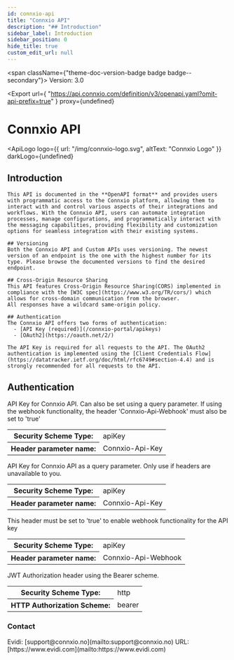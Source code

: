 ```yaml
---
id: connxio-api
title: "Connxio API"
description: "## Introduction"
sidebar_label: Introduction
sidebar_position: 0
hide_title: true
custom_edit_url: null
---
```



<span className={"theme-doc-version-badge badge badge--secondary"}>
  Version: 3.0
</span>

<Export
  url={
    "https://api.connxio.com/definition/v3/openapi.yaml?omit-api-prefix=true"
  }
  proxy={undefined}
></Export>

<h1 className={"openapi__heading"}>Connxio API</h1>

<ApiLogo
  logo={{ url: "/img/connxio-logo.svg", altText: "Connxio Logo" }}
  darkLogo={undefined}
></ApiLogo>

## Introduction

    This API is documented in the **OpenAPI format** and provides users with programmatic access to the Connxio platform, allowing them to interact with and control various aspects of their integrations and workflows. With the Connxio API, users can automate integration processes, manage configurations, and programmatically interact with the messaging capabilities, providing flexibility and customization options for seamless integration with their existing systems.

    ## Versioning
    Both the Connxio API and Custom APIs uses versioning. The newest version of an endpoint is the one with the highest number for its type. Please browse the documented versions to find the desired endpoint.

    ## Cross-Origin Resource Sharing
    This API features Cross-Origin Resource Sharing(CORS) implemented in compliance with the [W3C spec](https://www.w3.org/TR/cors/) which allows for cross-domain communication from the browser.
    All responses have a wildcard same-origin policy.

    ## Authentication
    The Connxio API offers two forms of authentication:
      - [API Key (required)](/connxio-portal/apikeys)
      - [OAuth2](https://oauth.net/2/)

    The API Key is required for all requests to the API. The OAuth2 authentication is implemented using the [Client Credentials Flow](https://datatracker.ietf.org/doc/html/rfc6749#section-4.4) and is strongly recommended for all requests to the API.

<div style={{ marginBottom: "2rem" }}>
  <h2 id={"authentication"} style={{ marginBottom: "1rem" }}>
    Authentication
  </h2>
  <SchemaTabs className={"openapi-tabs__security-schemes"}>
    <TabItem label={"API Key: Connxio-Api-Key"} value={"Connxio-Api-Key"}>
      API Key for Connxio API. Can also be set using a query parameter. If using
      the webhook functionality, the header 'Connxio-Api-Webhook' must also be
      set to 'true'
      <div>
        <table>
          <tbody>
            <tr>
              <th>Security Scheme Type:</th>
              <td>apiKey</td>
            </tr>
            <tr>
              <th>Header parameter name:</th>
              <td>Connxio-Api-Key</td>
            </tr>
          </tbody>
        </table>
      </div>
    </TabItem>
    <TabItem label={"API Key: Connxio-Api-key"} value={"Connxio-Api-key"}>
      API Key for Connxio API as a query parameter. Only use if headers are
      unavailable to you.
      <div>
        <table>
          <tbody>
            <tr>
              <th>Security Scheme Type:</th>
              <td>apiKey</td>
            </tr>
            <tr>
              <th>Header parameter name:</th>
              <td>Connxio-Api-Key</td>
            </tr>
          </tbody>
        </table>
      </div>
    </TabItem>
    <TabItem
      label={"API Key: Connxio-Api-Webhook"}
      value={"Connxio-Api-Webhook"}
    >
      This header must be set to 'true' to enable webhook functionality for the
      API key
      <div>
        <table>
          <tbody>
            <tr>
              <th>Security Scheme Type:</th>
              <td>apiKey</td>
            </tr>
            <tr>
              <th>Header parameter name:</th>
              <td>Connxio-Api-Webhook</td>
            </tr>
          </tbody>
        </table>
      </div>
    </TabItem>
    <TabItem label={"HTTP: Bearer Auth"} value={"Bearer"}>
      JWT Authorization header using the Bearer scheme.
      <div>
        <table>
          <tbody>
            <tr>
              <th>Security Scheme Type:</th>
              <td>http</td>
            </tr>
            <tr>
              <th>HTTP Authorization Scheme:</th>
              <td>bearer</td>
            </tr>
          </tbody>
        </table>
      </div>
    </TabItem>
  </SchemaTabs>
</div>
<div
  style={{
    display: "flex",
    flexDirection: "column",
    marginBottom: "var(--ifm-paragraph-margin-bottom)",
  }}
>
  <h3 style={{ marginBottom: "0.25rem" }}>Contact</h3>
  <span>Evidi: [support@connxio.no](mailto:support@connxio.no)</span>
  <span>URL: [https://www.evidi.com](mailto:https://www.evidi.com)</span>
</div>

